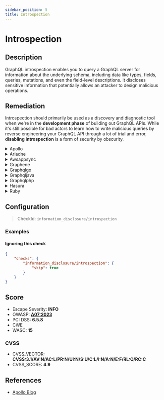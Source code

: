 ```yaml
---
sidebar_position: 5
title: Introspection
---
```


# Introspection

## Description

GraphQL introspection enables you to query a GraphQL server for information about the underlying schema, including data like types, fields, queries, mutations, and even the field-level descriptions.
It discloses sensitive information that potentially allows an attacker to design malicious operations.

## Remediation

Introspection should primarily be used as a discovery and diagnostic tool when we're in the **development phase** of building out GraphQL APIs.
While it's still possible for bad actors to learn how to write malicious queries by reverse engineering your GraphQL API through a lot of trial and error, **disabling introspection** is a form of security by obscurity.


<details>
    <summary>Apollo</summary>

To disable Introspection, either set `NODE_ENV` to `production` or enforce it :

 ```javascript
 const server = new ApolloServer({
   typeDefs,
   resolvers,
   introspection: false
 });
 ```

 Source: <https://escape.tech/blog/9-graphql-security-best-practices/>


</details>

<details>
    <summary>Ariadne</summary>

When defining the `ariadne.asgi.GraphQL` app make sure to add the flag `introspection=False`


</details>

<details>
    <summary>Awsappsync</summary>

Add ACL rule to prevent GraphQL __schema introspection queries to the API.
This is achieved by blocking any HTTP body that includes the string "__schema".
This would be entered into the Rule JSON editor when creating a web ACL in the AWS WAF Console.

```json
{
    "Name": "Block-Introspection",
    "Priority": 5,
    "Action": {
        "Block": {}
    },
    "VisibilityConfig": {
        "SampledRequestsEnabled": true,
        "CloudWatchMetricsEnabled": true,
        "MetricName": "Block-Introspection"
    },
    "Statement": {
        "ByteMatchStatement": {
            "FieldToMatch": {
                "Body": {}
            },
            "PositionalConstraint": "CONTAINS",
            "SearchString": "__schema",
            "TextTransformations": [
                {
                    "Type": "NONE",
                    "Priority": 0
                }
            ]
        }
    }
}
```

Don't forget to associate the previously created ACL rule with your AppSync API.

For more information refer to :

[AWS AppSync - Developer Guide](https://docs.aws.amazon.com/appsync/latest/devguide/what-is-appsync.html)

[Integrate an AppSync API with AWS WAF](https://docs.aws.amazon.com/appsync/latest/devguide/WAF-Integration.html)

[AWS Web Application Firewall](https://docs.aws.amazon.com/waf/latest/developerguide/waf-chapter.html)


</details>

<details>
    <summary>Graphene</summary>

When using Graphene, here is how you would disable introspection for your schema.

```python
from graphql import validate, parse
from graphene import ObjectType, Schema, String
from graphene.validation import DisableIntrospection


  class MyQuery(ObjectType):
  name = String(required=True)


  schema = Schema(query=MyQuery)

  # introspection queries will not be executed.

  validation_errors = validate(
    schema=schema.graphql_schema,
    document_ast=parse('THE QUERY'),
    rules=(
      DisableIntrospection,
    )
  )
```

Source: [docs.graphene-python.org](https://docs.graphene-python.org/en/latest/execution/queryvalidation/)


</details>

<details>
    <summary>Graphqlgo</summary>

`graphql-go/graphql` does not allow you to disable Introspection.

However, you can disable it with a custom middleware filtering the keyword `__schema`:

```go

func blockIntrospection(next http.Handler) http.Handler {
  return http.HandlerFunc(func(w http.ResponseWriter, r *http.Request) {
    bodyBytes, _ := ioutil.ReadAll(r.Body)
    r.Body.Close()
    r.Body = ioutil.NopCloser(bytes.NewBuffer(bodyBytes))
    body_lower := bytes.ToLower(bodyBytes)
    subslice := "__schema"
    if bytes.Contains(body_lower, []byte(subslice)) {
      no_introspection := "{\"errors\": [{\"message\": \"Introspection is disabled.\"}],\"data\": null}"
      w.Write([]byte(no_introspection))
    } else {
      next.ServeHTTP(w, r)
    }
  })
}

...

func main(){
  ...
  h := handler.New(...) // GraphQL handler

  http.Handle("/graphql", blockIntrospection(h))

}
```


</details>

<details>
    <summary>Graphqljava</summary>

```java
GraphQLSchema schema = GraphQLSchema.newSchema()
.query(StarWarsSchema.queryType)
.fieldVisibility( NoIntrospectionGraphqlFieldVisibility.NO_INTROSPECTION_FIELD_VISIBILITY )
.build();
```

Source: https://www.graphql-java.com/documentation/v11/execution/


</details>

<details>
    <summary>Graphqlphp</summary>

```php
use GraphQL\GraphQL;
use GraphQL\Validator\Rules\DisableIntrospection;
use GraphQL\Validator\DocumentValidator;
DocumentValidator::addRule(new DisableIntrospection());<code>
</code>
```

Source: https://webonyx.github.io/graphql-php/security/#disabling-introspection


</details>

<details>
    <summary>Hasura</summary>

Hasura allows you to control who can run an introspection query.

 To do so:

 - Go to Project Console > Security Settings > Schema Introspection
 - Select a role (e.g., guest)
 - Check "Disabled"

See the [official guide](https://hasura.io/docs/latest/graphql/cloud/security/disable-graphql-introspection/) for more information.


</details>

<details>
    <summary>Ruby</summary>

```ruby
class MySchema < GraphQL::Schema
disable_introspection_entry_points if Rails.env.production?
end
```

Source: https://github.com/rmosolgo/graphql-ruby/blob/master/guides/schema/introspection.md#disabling-introspection


</details>

## Configuration

> CheckId: `information_disclosure/introspection`


### Examples


#### Ignoring this check

```json
{
    "checks": {
        "information_disclosure/introspection": {
            "skip": true
        }
    }
}
```




## Score

- Escape Severity: **<span className="info-severityom">INFO</span>**
- OWASP: **[A07:2023](https://github.com/OWASP/API-Security/blob/master/editions/2023/en/0xa7-security-misconfiguration.md)**
- PCI DSS: **6.5.8**
- CWE
- WASC: **15**



### CVSS

- CVSS_VECTOR: **CVSS:3.1/AV:N/AC:L/PR:N/UI:N/S:U/C:L/I:N/A:N/E:F/RL:O/RC:C**
- CVSS_SCORE: **4.9**

## References

- [Apollo Blog](https://www.apollographql.com/blog/graphql/security/why-you-should-disable-graphql-introspection-in-production/)
